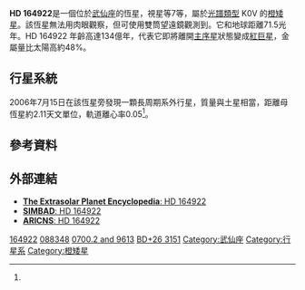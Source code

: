 {{Starbox begin 
| name = HD 164922
}} 
{{Starbox observe 
| epoch = J2000.0
| constell = [[武仙座|武仙座]]
| ra = {{RA|18|02|30.86}}    
| dec = {{DEC|+26|18|46.81}} 
| appmag_v = +7.01
}} 
{{Starbox character 
| class = K0V
| r-i = 0.36
| v-r = 0.42
| b-v = 0.80
| u-b = 0.47
| variable = suspected
}} 
{{Starbox astrometry 
| radial_v = +22.8
| prop_mo_ra = 389.77
| prop_mo_dec = –602.44
| parallax = 45.61  
| p_error = 0.71
| dist_ly = 71.5
| dist_pc = 21.93
| absmag_v = 5.31
}} 
{{Starbox detail 
| age = 13.4 × 10<sup>9</sup>
| metal = 0.17 / 148%
| mass = 0.94 
| radius = 0.9
| density = 1816
| gravity = 4.53
| rotation = ~58.7
| luminosity = 0.608
| temperature = 5385 
}} 
{{Starbox catalog 
| names = BD+26°3151, GJ 700.2, Wo 9613, LFT 1388, LTT 15327, SAO 85678, HIP 88348}} 
{{Starbox end}}  
'''HD 164922'''是一個位於[[武仙座|武仙座]]的恆星，視星等7等，屬於[[恆星光譜|光譜類型]] K0V 的[[橙矮星|橙矮星]]。該恆星無法用肉眼觀察，但可使用雙筒望遠鏡觀測到。它和地球距離71.5光年。HD 164922 年齡高達134億年，代表它即將離開[[主序星|主序星]]狀態變成[[紅巨星|紅巨星]]，金屬量比太陽高約48%。

== 行星系統 ==
2006年7月15日在該恆星旁發現一顆長周期系外行星，質量與土星相當，距離母恆星約2.11天文單位，軌道離心率0.05<ref name="Butler"/>。

{{OrbitboxPlanet begin
| table_ref = <ref name="Butler">{{cite journal | url=http://www.iop.org/EJ/article/0004-637X/646/1/505/64046.html | author=Butler ''et al.'' | title=Catalog of Nearby Exoplanets | journal=The [[Astrophysical_Journal|Astrophysical Journal]] | volume=646 | issue=1 | pages=505–522 | year=2006 | doi=10.1086/504701 | last2=Wright | first2=J. T. | last3=Marcy | first3=G. W. | last4=Fischer | first4=D. A. | last5=Vogt | first5=S. S. | last6=Tinney | first6=C. G. | last7=Jones | first7=H. R. A. | last8=Carter | first8=B. D. | last9=Johnson | first9=J. A. | bibcode=2006ApJ...646..505B | arxiv=astro-ph/0607493 | access-date=2012-07-17 | archive-date=2009-05-02 | archive-url=https://www.webcitation.org/5gTrfcenD?url=http://www.iop.org/EJ/article/0004-637X/646/1/505/64046.html | dead-url=no }}</ref>}}
{{OrbitboxPlanet
| exoplanet = [[HD_164922_b|b]]
| mass = ≥0.360 ± 0.046
| period = 1155 ± 23
| semimajor = 2.11 ± 0.13
| eccentricity = 0.05 ± 0.14
}}
{{Orbitbox end}}
{{clear}}

==參考資料==
{{reflist}}

==外部連結==
* [http://exoplanet.eu/star.php?st=HD+164922 '''The Extrasolar Planet Encyclopedia''': HD 164922] {{Wayback|url=http://exoplanet.eu/star.php?st=HD+164922 |date=20120120205522 }}
* [http://simbad.u-strasbg.fr/simbad/sim-id?protocol=html&Ident=HD+164922&NbIdent=1&Radius=10&Radius.unit=arcmin&submit=submit+id '''SIMBAD''': HD 164922] {{Wayback|url=http://simbad.u-strasbg.fr/simbad/sim-id?protocol=html&Ident=HD+164922&NbIdent=1&Radius=10&Radius.unit=arcmin&submit=submit+id |date=20160305110657 }}
* [http://www.ari.uni-heidelberg.de/datenbanken/aricns/cnspages/4c01461.htm '''ARICNS''': HD 164922] {{Wayback|url=http://www.ari.uni-heidelberg.de/datenbanken/aricns/cnspages/4c01461.htm |date=20120211135101 }}
{{Sky|18|02|30.86|+|26|18|46.81|71.5}}
{{main-star-stub}}
[[Category:HD和HDE天體|164922]]
[[Category:HIP天體|088348]]
[[Category:格利泽和GJ天体|0700.2 and 9613]]
[[Category:BD、CD和CP天体|BD+26 3151]]
[[Category:武仙座|Category:武仙座]]
[[Category:行星系|Category:行星系]]
[[Category:橙矮星|Category:橙矮星]]
